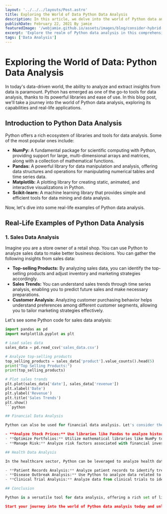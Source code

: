 ```yaml
---
layout: '../../../layouts/Post.astro'
title: Exploring the World of Data Python Data Analysis
description: In this article, we delve into the world of Python data analysis, exploring its history, tools, applications, and impact. Whether you're new to data analysis or an experienced practitioner, join us on this journey to uncover the power of Python in unlocking insights from data.
publishDate: February 22, 2021 By jamie 
featuredImage: '/webjamie.github.io/assets/images/blog/consider-hybrid-work/featured.jpg'
excerpt: 'Explore the realm of Python data analysis in this comprehensive article, discovering its rich history, essential tools, real-life applications, and profound impact on various industries.'
tags: ['Data Analysis']
---
```

# Exploring the World of Data: Python Data Analysis

In today's data-driven world, the ability to analyze and extract insights from data is paramount. Python has emerged as one of the go-to tools for data analysis, thanks to its powerful libraries and ease of use. In this blog post, we'll take a journey into the world of Python data analysis, exploring its capabilities and real-life applications.

## Introduction to Python Data Analysis

Python offers a rich ecosystem of libraries and tools for data analysis. Some of the most popular ones include:

- **NumPy:** A fundamental package for scientific computing with Python, providing support for large, multi-dimensional arrays and matrices, along with a collection of mathematical functions.
- **Pandas:** A powerful library for data manipulation and analysis, offering data structures and operations for manipulating numerical tables and time series data.
- **Matplotlib:** A plotting library for creating static, animated, and interactive visualizations in Python.
- **Scikit-learn:** A machine learning library that provides simple and efficient tools for data mining and data analysis.

Now, let's dive into some real-life examples of Python data analysis.

## Real-Life Examples of Python Data Analysis

### 1. Sales Data Analysis

Imagine you are a store owner of a retail shop. You can use Python to analyze sales data to make better business decisions. You can gather the following insights from sales data:

- **Top-selling Products:** By analyzing sales data, you can identify the top-selling products and adjust inventory and marketing strategies accordingly.
- **Sales Trends:** You can understand sales trends through time series analysis, enabling you to predict future sales and make necessary preparations.
- **Customer Analysis:** Analyzing customer purchasing behavior helps understand preferences among different customer segments, allowing you to tailor marketing strategies effectively.

Let's see some Python code for sales data analysis:

```python
import pandas as pd
import matplotlib.pyplot as plt

# Load sales data
sales_data = pd.read_csv('sales_data.csv')

# Analyze top-selling products
top_selling_products = sales_data['product'].value_counts().head(5)
print("Top Selling Products:")
print(top_selling_products)

# Plot sales trends
plt.plot(sales_data['date'], sales_data['revenue'])
plt.xlabel('Date')
plt.ylabel('Revenue')
plt.title('Sales Trends')
plt.show()
```python

## Financial Data Analysis

Python can also be used for financial data analysis. Let's consider the example of a financial analyst tasked with analyzing stock market data. With Python, you can:

- **Analyze Stock Prices:** Use libraries like Pandas to analyze historical stock price data, identify patterns, and make predictions.
- **Optimize Portfolios:** Utilize mathematical libraries like NumPy to perform portfolio optimization to maximize returns while minimizing risk.
- **Manage Risk:** Analyze risk factors associated with financial investments to make informed decisions.

## Health Data Analysis

In the healthcare sector, Python can be leveraged to analyze health data for various purposes:

- **Patient Records Analysis:** Analyze patient records to identify trends, patterns, and potential risk factors, aiding in diagnosis and treatment planning.
- **Disease Outbreak Analysis:** Use Python to analyze data related to disease outbreaks, track spread patterns, and make informed decisions about containment measures.
- **Clinical Trial Analysis:** Analyze data from clinical trials to identify treatment efficacy and potential side effects.

## Conclusion

Python is a versatile tool for data analysis, offering a rich set of libraries and tools that empower analysts and researchers to derive insights from data across different industries and domains. By leveraging Python's capabilities, individuals and organizations can make informed decisions, drive innovation, and unlock new opportunities in the data-driven world.

Start your journey into the world of Python data analysis today and unlock the power of data!

